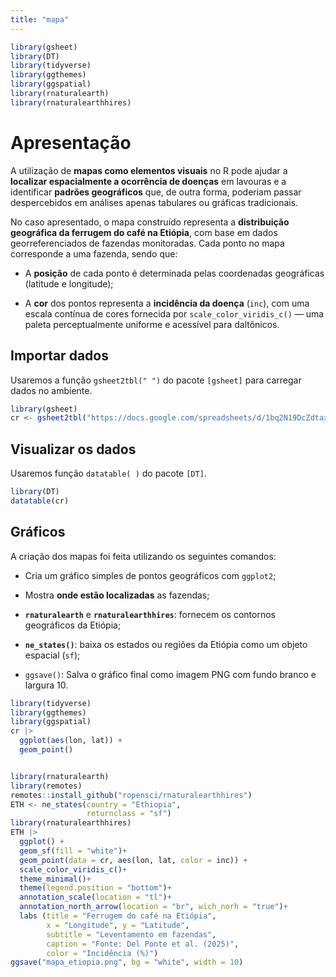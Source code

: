 ```yaml
---
title: "mapa"
---
```


```r
library(gsheet)
library(DT)
library(tidyverse)
library(ggthemes)
library(ggspatial)
library(rnaturalearth)
library(rnaturalearthhires)
```

# Apresentação

A utilização de **mapas como elementos visuais** no R pode ajudar a **localizar espacialmente a ocorrência de doenças** em lavouras e a identificar **padrões geográficos** que, de outra forma, poderiam passar despercebidos em análises apenas tabulares ou gráficas tradicionais.

No caso apresentado, o mapa construído representa a **distribuição geográfica da ferrugem do café na Etiópia**, com base em dados georreferenciados de fazendas monitoradas. Cada ponto no mapa corresponde a uma fazenda, sendo que:

-   A **posição** de cada ponto é determinada pelas coordenadas geográficas (latitude e longitude);

-   A **cor** dos pontos representa a **incidência da doença** (`inc`), com uma escala contínua de cores fornecida por `scale_color_viridis_c()` — uma paleta perceptualmente uniforme e acessível para daltônicos.

## Importar dados

Usaremos a função `gsheet2tbl(" ")` do pacote `[gsheet]` para carregar dados no ambiente.

```r
library(gsheet)
cr <- gsheet2tbl("https://docs.google.com/spreadsheets/d/1bq2N19DcZdtax2fQW9OHSGMR0X2__Z9T/edit?gid=1871397229#gid=1871397229")

```

## Visualizar os dados

Usaremos função `datatable( )` do pacote `[DT]`.

```r

library(DT)
datatable(cr)
```

## Gráficos

A criação dos mapas foi feita utilizando os seguintes comandos:

-   Cria um gráfico simples de pontos geográficos com `ggplot2`;

-   Mostra **onde estão localizadas** as fazendas;

-   **`rnaturalearth`** e **`rnaturalearthhires`**: fornecem os contornos geográficos da Etiópia;

-   **`ne_states()`**: baixa os estados ou regiões da Etiópia como um objeto espacial (`sf`);

-   `ggsave()`: Salva o gráfico final como imagem PNG com fundo branco e largura 10.

```r
library(tidyverse)
library(ggthemes)
library(ggspatial)
cr |> 
  ggplot(aes(lon, lat)) +
  geom_point()


library(rnaturalearth)
library(remotes)
remotes::install_github("ropensci/rnaturalearthhires")
ETH <- ne_states(country = "Ethiopia",
                 returnclass = "sf")
library(rnaturalearthhires)
ETH |> 
  ggplot() + 
  geom_sf(fill = "white")+
  geom_point(data = cr, aes(lon, lat, color = inc)) +
  scale_color_viridis_c()+
  theme_minimal()+
  theme(legend.position = "bottom")+
  annotation_scale(location = "tl")+
  annotation_north_arrow(location = "br", wich_norh = "true")+
  labs (title = "Ferrugem do café na Etiópia",
        x = "Longitude", y = "Latitude",
        subtitle = "Leventamento em fazendas",
        caption = "Fonte: Del Ponte et al. (2025)",
        color = "Incidência (%)")
ggsave("mapa_etiopia.png", bg = "white", width = 10)
  

```
